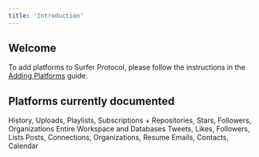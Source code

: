 ```yaml
---
title: 'Introduction'
---
```


## Welcome

To add platforms to Surfer Protocol, please follow the instructions in the [Adding Platforms](/adding-platforms) guide.

## Platforms currently documented

<CardGroup cols={2}>
  <Card title="YouTube" icon="youtube" href="/platforms/social-media/youtube" horizontal>
    History, Uploads, Playlists, Subscriptions + 
  </Card>
  <Card title="GitHub" icon="github" href="/platforms/github" horizontal>
    Repositories, Stars, Followers, Organizations
  </Card>
  <Card title="Notion" icon="notes" href="/platforms/notion" horizontal>
    Entire Workspace and Databases
  </Card>
  <Card title="Twitter" icon="twitter" href="/platforms/social-media/twitter" horizontal>
    Tweets, Likes, Followers, Lists
  </Card>
  <Card title="LinkedIn" icon="linkedin" href="/platforms/social-media/linkedin" horizontal>
    Posts, Connections, Organizations, Resume
  </Card>
  <Card title="Gmail" icon="envelope" href="/platforms/gmail" horizontal>
    Emails, Contacts, Calendar
  </Card>
</CardGroup>
